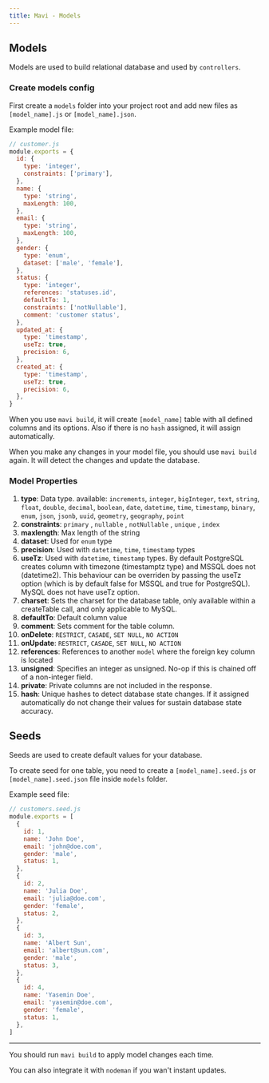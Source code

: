 ```yaml
---
title: Mavi - Models
---
```


## Models

Models are used to build relational database and used by `controllers`.

### Create models config

First create a `models` folder into your project root and add new files as `[model_name].js` or `[model_name].json`.

Example model file:

```js
// customer.js
module.exports = {
  id: {
    type: 'integer',
    constraints: ['primary'],
  },
  name: {
    type: 'string',
    maxLength: 100,
  },
  email: {
    type: 'string',
    maxLength: 100,
  },
  gender: {
    type: 'enum',
    dataset: ['male', 'female'],
  },
  status: {
    type: 'integer',
    references: 'statuses.id',
    defaultTo: 1,
    constraints: ['notNullable'],
    comment: 'customer status',
  },
  updated_at: {
    type: 'timestamp',
    useTz: true,
    precision: 6,
  },
  created_at: {
    type: 'timestamp',
    useTz: true,
    precision: 6,
  },
}
```

When you use `mavi build`, it will create `[model_name]` table with all defined columns and its options. Also if there is no `hash` assigned, it will assign automatically.

When you make any changes in your model file, you should use `mavi build` again. It will detect the changes and update the database.

### Model Properties

1. **type**: Data type. available: `increments`, `integer`, `bigInteger`, `text`, `string`, `float`, `double`, `decimal`, `boolean`, `date`, `datetime`, `time`, `timestamp`, `binary`, `enum`, `json`, `jsonb`, `uuid`, `geometry`, `geography`, `point`
1. **constraints**: `primary` , `nullable` , `notNullable` , `unique` , `index`
1. **maxlength**: Max length of the string
1. **dataset**: Used for `enum` type
1. **precision**: Used with `datetime`, `time`, `timestamp` types
1. **useTz**: Used with `datetime`, `timestamp` types. By default PostgreSQL creates column with timezone (timestamptz type) and MSSQL does not (datetime2). This behaviour can be overriden by passing the useTz option (which is by default false for MSSQL and true for PostgreSQL). MySQL does not have useTz option.
1. **charset**: Sets the charset for the database table, only available within a createTable call, and only applicable to MySQL.
1. **defaultTo**: Default column value
1. **comment**: Sets comment for the table column.
1. **onDelete**: `RESTRICT`, `CASADE`, `SET NULL`, `NO ACTION`
1. **onUpdate**: `RESTRICT`, `CASADE`, `SET NULL`, `NO ACTION`
1. **references**: References to another `model` where the foreign key column is located
1. **unsigned**: Specifies an integer as unsigned. No-op if this is chained off of a non-integer field.
1. **private**: Private columns are not included in the response.
1. **hash**: Unique hashes to detect database state changes. If it assigned automatically do not change their values for sustain database state accuracy.

## Seeds

Seeds are used to create default values for your database.

To create seed for one table, you need to create a `[model_name].seed.js` or `[model_name].seed.json` file inside `models` folder.

Example seed file:

```js
// customers.seed.js
module.exports = [
  {
    id: 1,
    name: 'John Doe',
    email: 'john@doe.com',
    gender: 'male',
    status: 1,
  },
  {
    id: 2,
    name: 'Julia Doe',
    email: 'julia@doe.com',
    gender: 'female',
    status: 2,
  },
  {
    id: 3,
    name: 'Albert Sun',
    email: 'albert@sun.com',
    gender: 'male',
    status: 3,
  },
  {
    id: 4,
    name: 'Yasemin Doe',
    email: 'yasemin@doe.com',
    gender: 'female',
    status: 1,
  },
]
```

---

You should run `mavi build` to apply model changes each time.

You can also integrate it with `nodeman` if you wan't instant updates.
